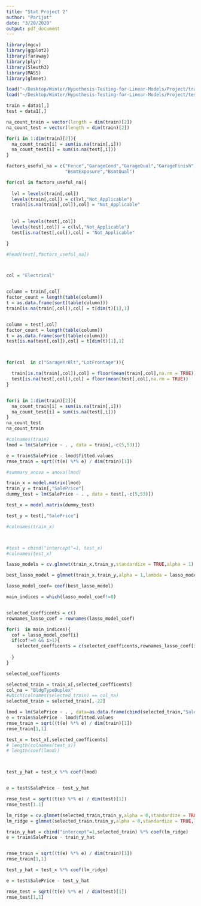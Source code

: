 ```yaml
---
title: "Stat Project 2"
author: "Parijat"
date: "3/20/2020"
output: pdf_document
---
```


```r
library(mgcv)
library(ggplot2)
library(faraway)
library(plyr)
library(Sleuth3)
library(MASS)
library(glmnet)
```

```r
load("~/Desktop/Winter/Hypothesis-Testing-for-Linear-Models/Project/train.RData")
load("~/Desktop/Winter/Hypothesis-Testing-for-Linear-Models/Project/test.RData")
```

```r
train = data1[,]
test = data1[,]
```

```r

na_count_train = vector(length = dim(train)[2])
na_count_test = vector(length = dim(train)[2])

for(i in 1:dim(train)[2]){
  na_count_train[i] = sum(is.na(train[,i]))
  na_count_test[i] = sum(is.na(test[,i]))
}

factors_useful_na = c("Fence","GarageCond","GarageQual","GarageFinish","GarageType","BsmtCond",
                      "BsmtExposure","BsmtQual")

for(col in factors_useful_na){
  
  lvl = levels(train[,col])
  levels(train[,col]) = c(lvl,"Not_Applicable")
  train[is.na(train[,col]),col] = "Not_Applicable"
  
  
  lvl = levels(test[,col])
  levels(test[,col]) = c(lvl,"Not_Applicable")
  test[is.na(test[,col]),col] = "Not_Applicable"

}

#head(test[,factors_useful_na])



col = "Electrical"


column = train[,col]
factor_count = length(table(column))
t = as.data.frame(sort(table(column)))
train[is.na(train[,col]),col] = t[dim(t)[1],1]


column = test[,col]
factor_count = length(table(column))
t = as.data.frame(sort(table(column)))
test[is.na(test[,col]),col] = t[dim(t)[1],1]



for(col  in c("GarageYrBlt","LotFrontage")){

  train[is.na(train[,col]),col] = floor(mean(train[,col],na.rm = TRUE))
  test[is.na(test[,col]),col] = floor(mean(test[,col],na.rm = TRUE))
}


for(i in 1:dim(train)[2]){
  na_count_train[i] = sum(is.na(train[,i]))
  na_count_test[i] = sum(is.na(test[,i]))
}
na_count_test
na_count_train

```
```r
#colnames(train)
lmod = lm(SalePrice ~ . , data = train[,-c(5,53)])

e = train$SalePrice - lmod$fitted.values
rmse_train = sqrt((t(e) %*% e) / dim(train)[1])

#summary_anova = anova(lmod)
```

```r
train_x = model.matrix(lmod)
train_y = train[,"SalePrice"]
dummy_test = lm(SalePrice ~ . , data = test[,-c(5,53)])

test_x = model.matrix(dummy_test)

test_y = test[,"SalePrice"]

#colnames(train_x)



#test = cbind("intercept"=1, test_x)
#colnames(test_x)

```


```r
lasso_models = cv.glmnet(train_x,train_y,standardize = TRUE,alpha = 1)

best_lasso_model = glmnet(train_x,train_y,alpha = 1,lambda = lasso_models$lambda.1se)

lasso_model_coef= coef(best_lasso_model)

main_indices = which(lasso_model_coef!=0)


selected_coefficents = c()
rownames_lasso_coef = rownames(lasso_model_coef)

for(i  in main_indices){
  cof = lasso_model_coef[i]
  if(cof!=0 && i>1){
    selected_coefficents = c(selected_coefficents,rownames_lasso_coef[i])
    
  }
}

selected_coefficents
```


```r
selected_train = train_x[,selected_coefficents]
col_na = "BldgTypeDuplex"
#which(colnames(selected_train) == col_na)
selected_train = selected_train[,-22]

lmod = lm(SalePrice ~ . , data=as.data.frame(cbind(selected_train,"SalePrice" = train_y)))
e = train$SalePrice - lmod$fitted.values
rmse_train = sqrt((t(e) %*% e) / dim(train)[1])
rmse_train[1,1]

test_x = test_x[,selected_coefficents]
# length(colnames(test_x))
# length(coef(lmod))



test_y_hat = test_x %*% coef(lmod)


e = test$SalePrice - test_y_hat

rmse_test = sqrt((t(e) %*% e) / dim(test)[1])
rmse_test[1.1]
```
```r
lm_ridge = cv.glmnet(selected_train,train_y,alpha = 0,standardize = TRUE)
lm_ridge = glmnet(selected_train,train_y,alpha = 0,standardize = TRUE,lambda = lm_ridge$lambda.1se)

train_y_hat = cbind("intercept"=1,selected_train) %*% coef(lm_ridge)
e = train$SalePrice - train_y_hat


rmse_train = sqrt((t(e) %*% e) / dim(train)[1])
rmse_train[1,1]

test_y_hat = test_x %*% coef(lm_ridge)

e = test$SalePrice - test_y_hat

rmse_test = sqrt((t(e) %*% e) / dim(test)[1])
rmse_test[1,1]
```

